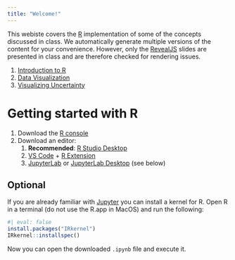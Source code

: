 ```yaml
---
title: "Welcome!"
---
```


This webiste covers the [R](https://www.r-project.org) implementation of some of the concepts discussed in class.
We automatically generate multiple versions of the content for your convenience.
However, only the [RevealJS](https://revealjs.com) slides are presented in class and are therefore checked for rendering issues.

1. [Introduction to R](01-introduction_to_r_page.html)
2. [Data Visualization](02-data_visualization_page.html)
3. [Visualizing Uncertainty](03-model_visualization_page.html)

# Getting started with R

1. Download the [R console](https://www.r-project.org)
2. Download an editor:
   1. **Recommended**: [R Studio Desktop](https://posit.co/downloads/)
   2. [VS Code](https://code.visualstudio.com) + [R Extension](https://marketplace.visualstudio.com/items?itemName=REditorSupport.r)
   3. [JupyterLab](https://jupyter.org) or [JupyterLab Desktop](https://github.com/jupyterlab/jupyterlab-desktop?tab=readme-ov-file#installation) (see below)

## Optional

If you are already familiar with [Jupyter](https://jupyter.org) you can install a kernel for R. Open R in a terminal (do not use the R.app in MacOS) and run the following:

```r
#| eval: false
install.packages("IRkernel")
IRkernel::installspec()
```

Now you can open the downloaded `.ipynb` file and execute it.